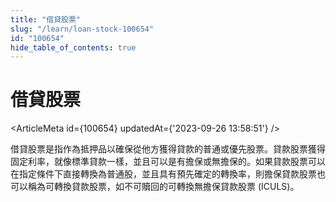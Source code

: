 ```yaml
---
title: "借貸股票"
slug: "/learn/loan-stock-100654"
id: "100654"
hide_table_of_contents: true
---
```



# 借貸股票

<ArticleMeta id={100654} updatedAt={'2023-09-26 13:58:51'} />
<div className='border-solid border-b border-t-0 my-4 border-[var(--ifm-color-gray-300)]' />

借貸股票是指作為抵押品以確保從他方獲得貸款的普通或優先股票。貸款股票獲得固定利率，就像標準貸款一樣，並且可以是有擔保或無擔保的。如果貸款股票可以在指定條件下直接轉換為普通股，並且具有預先確定的轉換率，則擔保貸款股票也可以稱為可轉換貸款股票，如不可贖回的可轉換無擔保貸款股票 (ICULS)。
